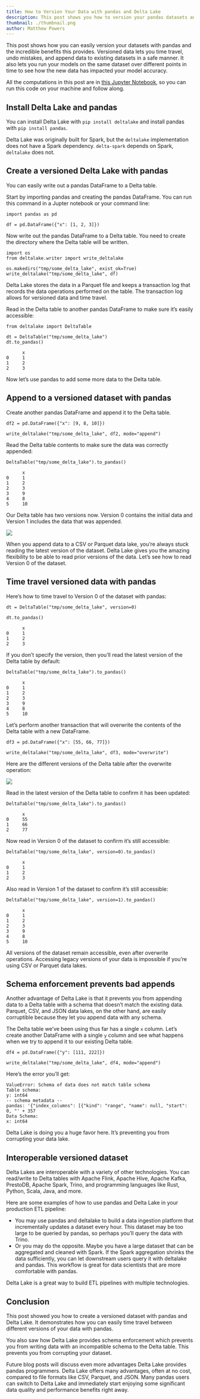 ```yaml
---
title: How to Version Your Data with pandas and Delta Lake
description: This post shows you how to version your pandas datasets and the benefits you'll enjoy with versioned data.
thumbnail: ./thumbnail.png
author: Matthew Powers
---
```


This post shows how you can easily version your datasets with pandas and the incredible benefits this provides. Versioned data lets you time travel, undo mistakes, and append data to existing datasets in a safe manner. It also lets you run your models on the same dataset over different points in time to see how the new data has impacted your model accuracy.

All the computations in this post are in [this Jupyter Notebook](https://github.com/MrPowers/delta-examples/blob/master/notebooks/pandas/pandas-versioned-dataset.ipynb), so you can run this code on your machine and follow along.

## Install Delta Lake and pandas

You can install Delta Lake with `pip install deltalake` and install pandas with `pip install pandas`.

Delta Lake was originally built for Spark, but the `deltalake` implementation does not have a Spark dependency. `delta-spark` depends on Spark, `deltalake` does not.

## Create a versioned Delta Lake with pandas

You can easily write out a pandas DataFrame to a Delta table.

Start by importing pandas and creating the pandas DataFrame. You can run this command in a Jupter notebook or your command line:

```
import pandas as pd

df = pd.DataFrame({"x": [1, 2, 3]})
```

Now write out the pandas DataFrame to a Delta table. You need to create the directory where the Delta table will be written.

```
import os
from deltalake.writer import write_deltalake

os.makedirs("tmp/some_delta_lake", exist_ok=True)
write_deltalake("tmp/some_delta_lake", df)
```

Delta Lake stores the data in a Parquet file and keeps a transaction log that records the data operations performed on the table. The transaction log allows for versioned data and time travel.

Read in the Delta table to another pandas DataFrame to make sure it’s easily accessible:

```
from deltalake import DeltaTable

dt = DeltaTable("tmp/some_delta_lake")
dt.to_pandas()

      x
0     1
1     2
2     3
```

Now let’s use pandas to add some more data to the Delta table.

## Append to a versioned dataset with pandas

Create another pandas DataFrame and append it to the Delta table.

```
df2 = pd.DataFrame({"x": [9, 8, 10]})

write_deltalake("tmp/some_delta_lake", df2, mode="append")
```

Read the Delta table contents to make sure the data was correctly appended:

```
DeltaTable("tmp/some_delta_lake").to_pandas()

      x
0     1
1     2
2     3
3     9
4     8
5     10
```

Our Delta table has two versions now. Version 0 contains the initial data and Version 1 includes the data that was appended.

![](image1.png)

When you append data to a CSV or Parquet data lake, you’re always stuck reading the latest version of the dataset. Delta Lake gives you the amazing flexibility to be able to read prior versions of the data. Let’s see how to read Version 0 of the dataset.

## Time travel versioned data with pandas

Here’s how to time travel to Version 0 of the dataset with pandas:

```
dt = DeltaTable("tmp/some_delta_lake", version=0)

dt.to_pandas()

      x
0     1
1     2
2     3
```

If you don’t specify the version, then you’ll read the latest version of the Delta table by default:

```
DeltaTable("tmp/some_delta_lake").to_pandas()

      x
0     1
1     2
2     3
3     9
4     8
5     10
```

Let’s perform another transaction that will overwrite the contents of the Delta table with a new DataFrame.

```
df3 = pd.DataFrame({"x": [55, 66, 77]})

write_deltalake("tmp/some_delta_lake", df3, mode="overwrite")
```

Here are the different versions of the Delta table after the overwrite operation:

![](image2.png)

Read in the latest version of the Delta table to confirm it has been updated:

```
DeltaTable("tmp/some_delta_lake").to_pandas()

      x
0     55
1     66
2     77
```

Now read in Version 0 of the dataset to confirm it’s still accessible:

```
DeltaTable("tmp/some_delta_lake", version=0).to_pandas()

      x
0     1
1     2
2     3
```

Also read in Version 1 of the dataset to confirm it’s still accessible:

```
DeltaTable("tmp/some_delta_lake", version=1).to_pandas()

      x
0     1
1     2
2     3
3     9
4     8
5     10
```

All versions of the dataset remain accessible, even after overwrite operations. Accessing legacy versions of your data is impossible if you’re using CSV or Parquet data lakes.

## Schema enforcement prevents bad appends

Another advantage of Delta Lake is that it prevents you from appending data to a Delta table with a schema that doesn’t match the existing data. Parquet, CSV, and JSON data lakes, on the other hand, are easily corruptible because they let you append data with any schema.

The Delta table we’ve been using thus far has a single `x` column. Let’s create another DataFrame with a single `y` column and see what happens when we try to append it to our existing Delta table.

```
df4 = pd.DataFrame({"y": [111, 222]})

write_deltalake("tmp/some_delta_lake", df4, mode="append")
```

Here’s the error you’ll get:

```
ValueError: Schema of data does not match table schema
Table schema:
y: int64
-- schema metadata --
pandas: '{"index_columns": [{"kind": "range", "name": null, "start": 0, "' + 357
Data Schema:
x: int64
```

Delta Lake is doing you a huge favor here. It’s preventing you from corrupting your data lake.

## Interoperable versioned dataset

Delta Lakes are interoperable with a variety of other technologies. You can read/write to Delta tables with Apache Flink, Apache Hive, Apache Kafka, PrestoDB, Apache Spark, Trino, and programming languages like Rust, Python, Scala, Java, and more.

Here are some examples of how to use pandas and Delta Lake in your production ETL pipeline:

- You may use pandas and deltalake to build a data ingestion platform that incrementally updates a dataset every hour. This dataset may be too large to be queried by pandas, so perhaps you’ll query the data with Trino.
- Or you may do the opposite. Maybe you have a large dataset that can be aggregated and cleaned with Spark. If the Spark aggregation shrinks the data sufficiently, you can let downstream users query it with deltalake and pandas. This workflow is great for data scientists that are more comfortable with pandas.

Delta Lake is a great way to build ETL pipelines with multiple technologies.

## Conclusion

This post showed you how to create a versioned dataset with pandas and Delta Lake. It demonstrates how you can easily time travel between different versions of your data with pandas.

You also saw how Delta Lake provides schema enforcement which prevents you from writing data with an incompatible schema to the Delta table. This prevents you from corrupting your dataset.

Future blog posts will discuss even more advantages Delta Lake provides pandas programmers. Delta Lake offers many advantages, often at no cost, compared to file formats like CSV, Parquet, and JSON. Many pandas users can switch to Delta Lake and immediately start enjoying some significant data quality and performance benefits right away.
